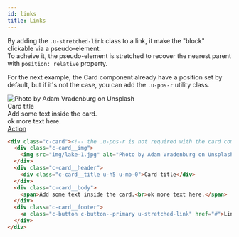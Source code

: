 ```yaml
---
id: links
title: Links
---
```



By adding the `.u-stretched-link` class to a link, it make the "block"
clickable via a pseudo-element.<br/>
To acheive it, the pseudo-element is stretched to recover the nearest parent
with `position: relative` property.

For the next example, the Card component already have a position set by default,
but if it's not the case, you can add the `.u-pos-r` utility class.

<Example>
  <div className="o-row">
    <div className="o-col u-12 u-6@tb u-4@lg">
      <div className="c-card">
        <div className="c-card__img">
          <img
            src="/img/lake-1.jpg"
            alt="Photo by Adam Vradenburg on Unsplash"
          />
        </div>
        <div className="c-card__header">
          <div className="c-card__title u-h5 u-mb-0">Card title</div>
        </div>
        <div className="c-card__body">
          <span>
            Add some text inside the card.
            <br />
            ok more text here.
          </span>
        </div>
        <div className="c-card__footer">
          <a className="c-button c-button--primary u-stretched-link" href="#">
            Action
          </a>
        </div>
      </div>
    </div>
  </div>
</Example>

<!-- prettier-ignore-start -->
```html
<div class="c-card"><!-- the .u-pos-r is not required with the card component -->
  <div class="c-card__img">
    <img src="img/lake-1.jpg" alt="Photo by Adam Vradenburg on Unsplash">
  </div>
  <div class="c-card__header">
    <div class="c-card__title u-h5 u-mb-0">Card title</div>
  </div>
  <div class="c-card__body">
    <span>Add some text inside the card.<br>ok more text here.</span>
  </div>
  <div class="c-card__footer">
    <a class="c-button c-button--primary u-stretched-link" href="#">Link</a>
  </div>
</div>
````
<!-- prettier-ignore-end -->
